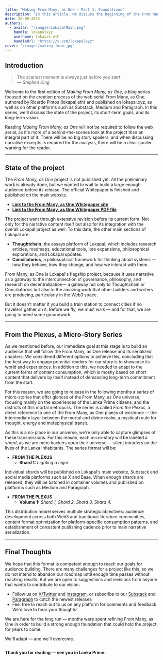 ```yaml
---
title: "Making From Many, as One — Part 1: Foundations"
description: "In this article, we discuss the beginning of the From Many, as One journey, short term goals and long term vision."
date: 20-09-2025
authors:
  - avatar: "/images/LokapalMain.png"
    handle: lokapalxyz
    username: lokapal.eth
    handleUrl: "https://x.com/lokapalxyz"
cover: "/images/making-fmao.jpg"
---
```


## Introduction

> The scariest moment is always just before you start.  
> — *Stephen King*

Welcome to the first edition of *Making From Many, as One*, a blog series focused on the creation process of the web serial From Many, as One, authored by Ricardo Pintos (lokapal.eth) and published on lokapal.xyz, as well as on other platforms such as Substack, Medium and Paragraph. In this series, we'll discuss the state of the project, its short-term goals, and its long-term vision. 

Reading *Making From Many, as One* will not be required to follow the web serial, as it's more of a behind-the-scenes look at the project than an integral part of it. There will be no big story spoilers, and when discussing narrative excerpts is required for the analysis, there will be a clear spoiler warning for the reader.

---

## State of the project

The *From Many, as One* project is not published yet. All the preliminary work is already done, but we wanted to wait to build a large enough audience before its release. The official Whitepaper is finished and published on the main website.

- **[Link to the From Many, as One Whitepaper site](https://www.lokapal.xyz/en/fmao/fmao-whitepaper/fw-part-1/fmao-a-web-serial)**
- **[Link to the From Many, as One Whitepaper PDF file](https://www.lokapal.xyz/whitepapers/fmao-whitepaper.pdf)**

The project went through extensive revision before its current form. Not only for the narrative content itself but also for its integration with the overall Lokapal project as well. To this date, the other main sections of Lokapal are:

- **Thoughtchain**, the essays platform of Lokapal, which includes research articles, roadmaps, educational tools, lore expansions, philosophical explorations, and Lokapal updates.
- **Conciliatorics**, a philosophical framework for thinking about systems — how they behave, how they change, and how we interact with them. 

From Many, as One is Lokapal's flagship project, because it uses narrative as a gateway to the interconnection of governance, philosophy, and research on decentralization— a gateway not only to Thoughtchain or Conciliatorics but also to the amazing work that other builders and writers are producing, particularly in the Web3 space.

But it doesn't matter if you build a train station to connect cities if no travelers gather on it. Before we fly, we must walk — and for that, we are going to need some groundwork.

---

## From the Plexus, a Micro-Story Series

As we mentioned before, our immediate goal at this stage is to build an audience that will follow the From Many, as One release and its serialized chapters. We considered different options to achieve this, concluding that the best way to engage potential readers for our story is to showcase its world and experiences. In addition to this, we needed to adapt to the current forms of content consumption, which is mostly based on short content that delivers by itself instead of demanding long-term commitment from the start.

For this reason, we are going to release in the following months a series of micro-stories that offer glances of the From Many, as One universe, focusing mainly on the experiences of the Lanka Prime citizens, and the districts of this mortal metropolis. The series is called *From the Plexus*, a direct reference to one of the From Many, as One planes of existence — the intermediate layer between the mortal and divine realm, a mystical route for thought, energy and metaphysical transit. 

As this is a no-place in our universe, we're only able to capture glimpses of these transmissions. For this reason, each micro-story will be labeled a *shard*, as we are mere hackers upon their universe — silent intruders on the lives of the Lanka inhabitants. The series format will be:

- **FROM THE PLEXUS**
  - **Shard 1:** *Lighting a cigar*

Individual shards will be published on Lokapal's main website, Substack and social media platforms such as X and Base. When enough shards are released, they will be batched in container volumes and published on platforms such as Medium and Paragraph.

- **FROM THE PLEXUS**
  - **Volume 1:** *Shard 1, Shard 2, Shard 3, Shard 4.*

This distribution model serves multiple strategic objectives: audience development across both Web3 and traditional literature communities, content format optimization for platform-specific consumption patterns, and establishment of consistent publishing cadence prior to main narrative serialization.

---

## Final Thoughts

We hope that this format is competent enough to reach our goals for audience building. There are many challenges for a project like this, so we do not intend to abandon our roadmap until enough time passes without reaching results. But we are open to suggestions and revisions from anyone that wants to contribute to our vision. 

- Follow us on [X/Twitter](https://x.com/lokapalxyz) and [Instagram](https://www.instagram.com/lokapalxyz/), or subscribe to our [Substack](https://lokapal.substack.com/) and [Paragraph](https://paragraph.com/@thoughtchain) to catch the newest releases
- Feel free to reach out to us on any platform for comments and feedback. We'd love to hear your thoughts!

We are here for the long run — months were spent refining From Many, as One in order to build a strong enough foundation that could hold the project for years to come. 

We'll adapt — and we'll overcome.

<Image
  src="/images/banner-purple.png"
  alt=""
  width={1580}
  height={140}
/>

**Thank you for reading — see you in Lanka Prime.**
